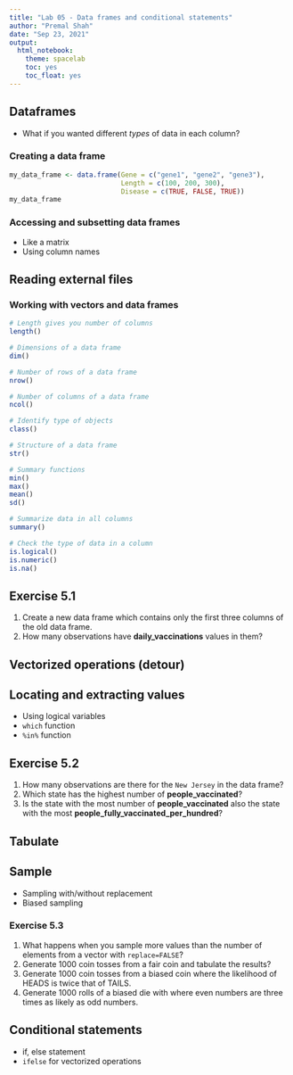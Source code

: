 ```yaml
---
title: "Lab 05 - Data frames and conditional statements"
author: "Premal Shah"
date: "Sep 23, 2021"
output: 
  html_notebook:
    theme: spacelab
    toc: yes
    toc_float: yes
---
```



## Dataframes
- What if you wanted different _types_ of data in each column?

### Creating a data frame
```r
my_data_frame <- data.frame(Gene = c("gene1", "gene2", "gene3"),
                            Length = c(100, 200, 300),
                            Disease = c(TRUE, FALSE, TRUE))
my_data_frame
```


### Accessing and subsetting data frames
- Like a matrix
- Using column names

## Reading external files

### Working with vectors and data frames
```r
# Length gives you number of columns
length()

# Dimensions of a data frame
dim()

# Number of rows of a data frame
nrow()

# Number of columns of a data frame
ncol()

# Identify type of objects
class()

# Structure of a data frame
str()

# Summary functions
min()
max()
mean()
sd()

# Summarize data in all columns
summary()

# Check the type of data in a column
is.logical()
is.numeric()
is.na()
```

## Exercise 5.1
1. Create a new data frame which contains only the first three columns of the old data frame.
2. How many observations have __daily_vaccinations__ values in them?

## Vectorized operations (detour)

## Locating and extracting values
- Using logical variables
- `which` function
- `%in%` function

## Exercise 5.2
1. How many observations are there for the `New Jersey` in the data frame?
2. Which state has the highest number of __people_vaccinated__? 
3. Is the state with the most number of __people_vaccinated__ also the state with the most __people_fully_vaccinated_per_hundred__?

## Tabulate

## Sample
- Sampling with/without replacement
- Biased sampling

### Exercise 5.3
1. What happens when you sample more values than the number of elements from a vector with `replace=FALSE`?
2. Generate 1000 coin tosses from a fair coin and tabulate the results?
3. Generate 1000 coin tosses from a biased coin where the likelihood of HEADS is twice that of TAILS.
4. Generate 1000 rolls of a biased die with where even numbers are three times as likely as odd numbers.

## Conditional statements
- if, else statement
- `ifelse` for vectorized operations

